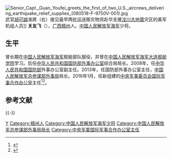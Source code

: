 [[File:Senior_Capt._Guan_Youfei_greets_the_first_of_two_U.S._aircrews_delivering_earthquake_relief_supplies_(080518-F-9750V-001).jpg|thumb]]武官[[胡可誠|胡可誠]]准將（右）接见最早两批运送赈灾物资赴华支援[[汶川大地震|汶川大地震]]灾区的美军机组人员]]
'''关友飞'''（{{bd|1957年|||}}），[[广西壮族自治区|广西]][[梧州市|梧州]]人。[[中国人民解放军海军|中国人民解放军海军]]少将。

==生平==
曾长期在[[中国人民解放军海军|中国人民解放军海军]]舰艇部队服役，并曾在[[中国人民解放军海军大连舰艇学院|中国人民解放军海军大连舰艇学院]]学习。后任[[中央军事委员会国际军事合作办公室|中华人民共和国国防部外事办公室]]综合局局长。2008年，任[[中华人民共和国国防部|中华人民共和国国防部]]外事办公室副主任。2013年，任国防部外事办公室主任，[[中国人民解放军总参谋部|中国人民解放军总参谋部]][[中国人民解放军总参谋部外事局|外事局]]局长。2016年1月，任新组建的[[中央军事委员会国际军事合作办公室|中央军事委员会国际军事合作办公室]]主任<ref>{{Cite web|title=五湖四海选将促军种融合|url=http://news.takungpao.com/paper/q/2016/0113/3267192.html|date=2016-01-13|publisher=大公网|access-date=2017-02-23|archive-date=2019-06-06|archive-url=https://web.archive.org/web/20190606155204/http://news.takungpao.com/paper/q/2016/0113/3267192.html|dead-url=no}}</ref><ref>{{Cite web|title=关友飞少将出任军委国际军事合作办公室主任|url=http://news.ifeng.com/a/20160115/47091082_0.shtml|date=2016-01-15|publisher=凤凰网|access-date=2017-02-23|archive-date=2021-04-16|archive-url=https://web.archive.org/web/20210416233748/http://news.ifeng.com/a/20160115/47091082_0.shtml|dead-url=no}}</ref>。

==参考文献==
{{commonscat|Guan Youfei}}
{{Reflist}}

{{-}}
{{start box}}
{{s-mil|pla}}
{{s-new}}
{{s-title|[[中央军事委员会国际军事合作办公室|中央军事委员会国际军事合作办公室]]主任|2016年1月—2017年}}
{{s-after|[[胡昌明|胡昌明]]}}
{{s-before|[[钱利华|钱利华]]}}
{{s-title|[[中国人民解放军总参谋部|中国人民解放军总参谋部]][[中央军事委员会国际军事合作办公室|外事局]]局长|2013年2月－2016年1月}}
{{s-none|机构撤销}}
{{s-gov|prc}}
{{s-before|[[钱利华|钱利华]]}}
{{s-title|[[中华人民共和国国防部|中华人民共和国国防部]][[中央军事委员会国际军事合作办公室|国际军事合作办公室]]主任|2013年2月－}}
{{s-after|[[胡昌明|胡昌明]]}}
{{end box}}

{{DEFAULTSORT:Guan关}}
[[Category:关姓|Y]]
[[Category:梧州人|Category:梧州人]]
[[Category:中国人民解放军海军少将|Category:中国人民解放军海军少将]]
[[Category:中国人民解放军总参谋部外事局局长|Category:中国人民解放军总参谋部外事局局长]]
[[Category:中央军委国际军事合作办公室主任|Category:中央军委国际军事合作办公室主任]]